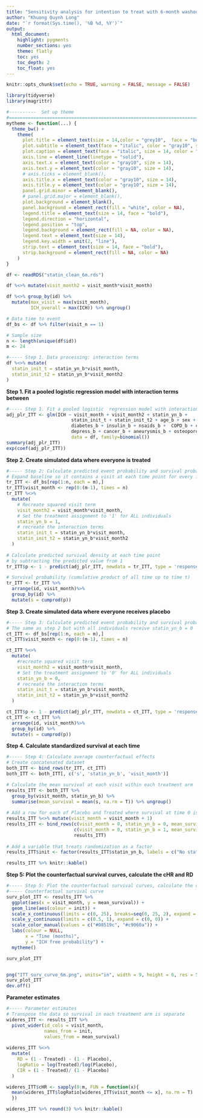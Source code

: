 ```yaml
---
title: "Sensitivity analysis for intention to treat with 6-month washout"
author: "Khuong Quynh Long"
date: "`r format(Sys.time(), '%B %d, %Y')`"
output:
  html_document:
    highlight: pygments
    number_sections: yes
    theme: flatly
    toc: yes
    toc_depth: 2
    toc_float: yes
---
```


```r
knitr::opts_chunk$set(echo = TRUE, warning = FALSE, message = FALSE)
```

```r
library(tidyverse)
library(magrittr)
```

```r
#----------  Set up theme
#===============================================================================
mytheme <- function(...) {
  theme_bw() +
    theme(
      plot.title = element_text(size = 14,color = "grey10",  face = "bold", hjust = 0.5),
      plot.subtitle = element_text(face = "italic", color = "gray10", size = 14),
      plot.caption = element_text(face = "italic", size = 14, color = "gray10"),
      axis.line = element_line(linetype = "solid"),
      axis.text.x = element_text(color = "gray10", size = 14),
      axis.text.y = element_text(color = "gray10", size = 14),
      # axis.ticks = element_blank(),
      axis.title.x = element_text(color = "gray10", size = 14),
      axis.title.y = element_text(color = "gray10", size = 14),
      panel.grid.minor = element_blank(),
      # panel.grid.major = element_blank(),
      plot.background = element_blank(),
      panel.background = element_rect(fill = "white", color = NA),
      legend.title = element_text(size = 14, face = "bold"),
      legend.direction = "horizontal",
      legend.position = "top",
      legend.background = element_rect(fill = NA, color = NA),
      legend.text = element_text(size = 14),
      legend.key.width = unit(2, "line"),
      strip.text = element_text(size = 14, face = "bold"),
      strip.background = element_rect(fill = NA, color = NA)
    )
}
```


```r
df <- readRDS("statin_clean_6m.rds")

df %<>% mutate(visit_month2 = visit_month*visit_month)

df %<>% group_by(id) %>%
  mutate(max_visit = max(visit_month),
         ICH_overall = max(ICH)) %>% ungroup()

# Data time to event
df_bs <- df %>% filter(visit_n == 1)

# Sample size
n <- length(unique(df$id))
m <- 24
```


```r
#----- Step 1. Data processing: interaction terms
df %<>% mutate(
  statin_init_t = statin_yn_b*visit_month,
  statin_init_t2 = statin_yn_b*visit_month2
)
```


**Step 1. Fit a pooled logistic  regression model with interaction terms between**

```r
#----- Step 1. Fit a pooled logistic  regression model with interaction terms
adj_plr_ITT <- glm(ICH ~ visit_month + visit_month2 + statin_yn_b + 
                        statin_init_t + statin_init_t2 + age_b + sex + hyper_b + 
                        diabetes_b + insulin_b + nsaids_b +  COPD_b + corticoids_b + 
                        depress_b + cancer_b + aneurysmis_b + osteoporosis_b,
                        data = df, family=binomial())
summary(adj_plr_ITT)
exp(coef(adj_plr_ITT))
```

**Step 2. Create simulated data where everyone is treated**

```r
#----- Step 2: Calculate predicted event probability and survival probability for treated
# Expand baseline so it contains a visit at each time point for every individual
tr_ITT <- df_bs[rep(1:n, each = m),]
tr_ITT$visit_month <- rep(0:(m-1), times = n) 
tr_ITT %<>%
  mutate(
    # Recreate squared visit term
    visit_month2 = visit_month*visit_month, 
    # Set the treatment assignment to '1' for ALL individuals
    statin_yn_b = 1, 
    # recreate the interaction terms
    statin_init_t = statin_yn_b*visit_month,
    statin_init_t2 = statin_yn_b*visit_month2
  )
  
# Calculate predicted survival density at each time point 
# by subtracting the predicted value from 1
tr_ITT$p <- 1 - predict(adj_plr_ITT, newdata = tr_ITT, type = 'response')

# Survival probability (cumulative product of all time up to time t)
tr_ITT <- tr_ITT %>%
  arrange(id, visit_month)%>%
  group_by(id) %>%
  mutate(s = cumprod(p))
```


**Step 3. Create simulated data where everyone receives placebo**

```r
#----- Step 3: Calculate predicted event probability and survival probability for control
# The same as step 2 but with all individuals receive statin_yn_b = 0
ct_ITT <- df_bs[rep(1:n, each = m),]
ct_ITT$visit_month <- rep(0:(m-1), times = n) 

ct_ITT %<>%
  mutate(
    #recreate squared visit term
    visit_month2 = visit_month*visit_month, 
    # Set the treatment assignment to '0' for ALL individuals
    statin_yn_b = 0, 
    # recreate the interaction terms
    statin_init_t = statin_yn_b*visit_month,
    statin_init_t2 = statin_yn_b*visit_month2
  )

ct_ITT$p <- 1 - predict(adj_plr_ITT, newdata = ct_ITT, type = 'response')
ct_ITT <- ct_ITT %>%
  arrange(id, visit_month)%>%
  group_by(id) %>%
  mutate(s = cumprod(p))
```

**Step 4. Calculate standardized survival at each time**

```r
#----- Step 4: Calculate average counterfactual effects
# Create concatenated dataset
both_ITT <- bind_rows(tr_ITT, ct_ITT)
both_ITT <- both_ITT[, c('s', 'statin_yn_b', 'visit_month')]

# Calculate the mean survival at each visit within each treatment arm
results_ITT <- both_ITT %>%
  group_by(visit_month, statin_yn_b) %>%
  summarise(mean_survival = mean(s, na.rm = T)) %>% ungroup()
  
# Add a row for each of Placebo and Treated where survival at time 0 is 1.
results_ITT %<>% mutate(visit_month = visit_month + 1)
results_ITT <- bind_rows(c(visit_month = 0, statin_yn_b = 0, mean_survival =  1),
                         c(visit_month = 0, statin_yn_b = 1, mean_survival =  1), 
                         results_ITT)
                         
# Add a variable that treats randomization as a factor
results_ITT$init <- factor(results_ITT$statin_yn_b, labels = c("No statins", "Statins"))

results_ITT %>% knitr::kable()
```

**Step 5: Plot the counterfactual survival curves, calculate the cHR and RD**

```r
#----- Step 5: Plot the counterfactual survival curves, calculate the cHR and RD
#----- Counterfactual survival curve
surv_plot_ITT <- results_ITT %>% 
  ggplot(aes(x = visit_month, y = mean_survival)) +
  geom_line(aes(colour = init)) +
  scale_x_continuous(limits = c(0, 25), breaks=seq(0, 25, 2), expand = c(0, 0)) +
  scale_y_continuous(limits = c(0.5, 1), expand = c(0, 0)) +
  scale_color_manual(values = c("#08519c", "#c9060a")) +
  labs(colour = NULL,
       x = "Time (months)",
       y = "ICH free probability") +
  mytheme()

surv_plot_ITT


png("ITT_surv_curve_6m.png", units="in", width = 9, height = 6, res = 500)
surv_plot_ITT
dev.off()
```

**Parameter estimates**

```r
#----- Parameter estimates
# Transpose the data so survival in each treatment arm is separate
wideres_ITT <- results_ITT %>% 
  pivot_wider(id_cols = visit_month, 
              names_from = init, 
              values_from = mean_survival)
              
wideres_ITT %<>%
  mutate(
    RD = (1 - Treated) - (1 - Placebo),
    logRatio = log(Treated)/log(Placebo),
    CIR = (1 - Treated)/ (1 - Placebo)
  )

wideres_ITT$cHR <- sapply(0:m, FUN = function(x){
  mean(wideres_ITT$logRatio[wideres_ITT$visit_month <= x], na.rm = T)
  })

wideres_ITT %>% round(3) %>% knitr::kable()
```






















